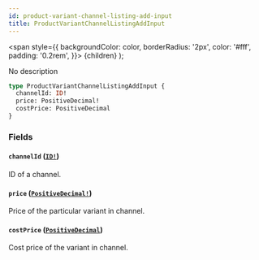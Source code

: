 ```yaml
---
id: product-variant-channel-listing-add-input
title: ProductVariantChannelListingAddInput
---
```


<span
style={{
      backgroundColor: color,
      borderRadius: '2px',
      color: '#fff',
      padding: '0.2rem',
    }}>
{children}
</span>
);

No description

```graphql
type ProductVariantChannelListingAddInput {
  channelId: ID!
  price: PositiveDecimal!
  costPrice: PositiveDecimal
}
```

### Fields

#### `channelId` ([`ID!`](/api-reference/scalars/id.mdx))

ID of a channel.

#### `price` ([`PositiveDecimal!`](/api-reference/scalars/positive-decimal.mdx))

Price of the particular variant in channel.

#### `costPrice` ([`PositiveDecimal`](/api-reference/scalars/positive-decimal.mdx))

Cost price of the variant in channel.
